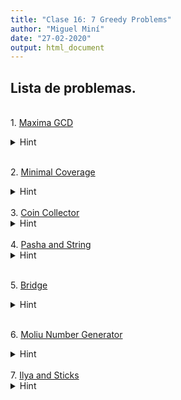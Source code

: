 ---
title: "Clase 16: 7 Greedy Problems"
author: "Miguel Miní"
date: "27-02-2020"
output: html_document
---

## Lista de problemas.

<br>
1. [Maxima GCD](https://codeforces.com/contest/803/problem/C)

<details>
    <summary>Hint</summary>
<p>Como la suma de los elementos es n, si todos tienen gcd igual a d, 
necesariamente d es un divisor de n. luego existe una solución si
y solo si los k primeros multiplos de d suman un valor menor o 
igual a n.</p>
</details>
<br>
2. [Minimal Coverage](https://onlinejudge.org/index.php?option=com_onlinejudge&Itemid=8&page=show_problem&problem=961)

<details>
  <summary>Hint</summary>
<p> Podemos tomar el elemento que cubra el lado derecho lo màs que
se pueda, y resolver el problema recursivamente, por que esto es correcto?
Supongamos que no lo es, así que no debe ser igual a ninguna solución optima,
tomamos la solución optima que tiene los k rangos más a la izquierda que he tomado,
entonces la solución correcta no toma el siguiente elemento que cubre más, así que 
yo puedo usar el rango que he escogido y la respuesta se mantiene con la misma
cantidad de elementos, así que encontré una solución más similar a la mía, que 
la máxima.
</p>
</details>

<br>
3. [Coin Collector](https://onlinejudge.org/index.php?option=com_onlinejudge&Itemid=8&page=show_problem&problem=2231)
<details>
  <summary>Hint</summary>
<p> 
En primer lugar, siempre me conviene tener a lo más una moneda de cada tipo, 
ahora, podemos proponer el siguiente greedy, si tengo hasta ahora una suma de 
monedas $sum$ y le agrego la $a_i$ (visito los elementos en orden), entonces la 
tomo si $sum + a_i < a_{i+1}$. Podemos probar esto otra vez con stay ahead.
</p>
</details>

<br>
4. [Pasha and String](https://codeforces.com/problemset/problem/525/B)
<details>
  <summary>Hint</summary>
<p> 
Debemos darnos cuenta que cada elemento solo tiene dos estados, y la cantidad 
de $a_i$ que son usado para moverlos es lo único que importa para decidir.
</p>
</details>

<br>
5. [Bridge](https://onlinejudge.org/index.php?option=com_onlinejudge&Itemid=8&page=show_problem&problem=978)

<details>
  <summary>Hint</summary>
<p> 
Para n < 3 el problema es trivial, en otro caso, debo llevar a los menos rapidos
tan pronto como pueda, una forma de llevar a los dos más lentos, puedo llevar
a los dos más rapidos, luego regresar con el más rapido, ir con los dos menos rapidos
y regresar con el segun más rapido, en otro caso puedo llevar al primero y al segundo más
rápido solo yendo con el más rapido de uno a la vez. En ambos caso se reduce la
cantidad de personas en 2.
</p>
</details>

<br>
6. [Moliu Number Generator](https://onlinejudge.org/index.php?option=com_onlinejudge&Itemid=8&page=show_problem&problem=2614)

<details>
  <summary>Hint</summary>
<p> 
Nos debemos dar cuenta que siempre es mejor dividir entre dos, cuando tenemos un número
le sumamos 1 o restamos 1 si y solo si es multiplo de 4. a menos que sea 3.
</p>
</details>

<br>
7. [Ilya and Sticks](https://codeforces.com/problemset/problem/525/C)
<details>
  <summary>Hint</summary>
<p> 
Nosotros notamos que siempre nos conviene mantener todos los elementos en pares,
así que de forma greedy bajo los residuos impares que tengo solo si tengo
su valor - 1. y al final multiplico los mayores con los mayores pares.
</p>
</details>
